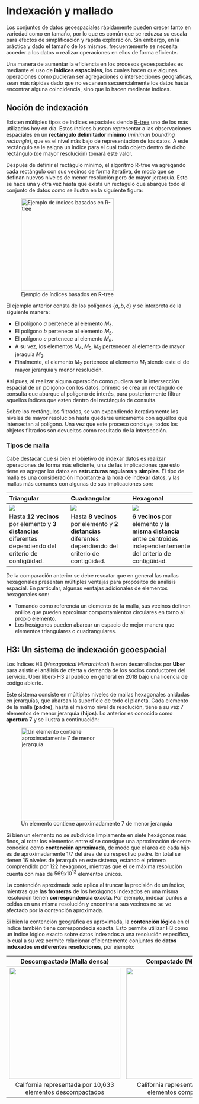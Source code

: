 # Indexación y mallado {.unnumbered}

Los conjuntos de datos geoespaciales rápidamente pueden crecer tanto en
variedad como en tamaño, por lo que es común que se reduzca su escala para
efectos de simplificación y rápida exploración. Sin embargo, en la práctica y
dado el tamaño de los mismos, frecuentemente se necesita acceder a los datos
o realizar operaciones en ellos de forma eficiente.

Una manera de aumentar la eficiencia en los procesos geoespaciales es mediante
el uso de **ínidices espaciales**, los cuales hacen que algunas operaciones
como pudieran ser agregaciones o intersecciones geográficas, sean más rápidas
dado que no escanean secuencialmente los datos hasta encontrar alguna
coincidencia, sino que lo hacen mediante índices.

## Noción de indexación

Existen múltiples tipos de índices espaciales siendo [R-tree](https://en.wikipedia.org/wiki/R-tree)
uno de los más utilizados hoy en día. Estos índices buscan representar a las
observaciones espaciales en un **rectángulo delimitador mínimo** (_minimun_
_bounding rectangle_), que es el nivel más bajo de representación de los
datos. A este rectángulo se le asigna un índice para el cual todo objeto
dentro de dicho rectángulo (de mayor resolución) tomará este valor.

Después de definir el rectágulo mínimo, el algoritmo R-tree va agregando cada
rectángulo con sus vecinos de forma iterativa, de modo que se definan nuevos
niveles de menor resolución pero de mayor jerarquía. Esto se hace una y otra
vez hasta que exista un rectágulo que abarque todo el conjunto de datos como
se ilustra en la siguiente figura:

![Ejemplo de índices basados en R-tree](./figuras/02/r_tree.png){height=250}

El ejemplo anterior consta de los polígonos $\{a,b,c\}$ y se interpreta de la
siguiente manera:

* El polígono $a$ pertenece al elemento $M_4$.
* El polígono $b$ pertenece al elemento $M_5$.
* El polígono $c$ pertenece al elemento $M_6$.
* A su vez, los elementos ${M_4,M_5,M_6}$ pertenecen al elemento de mayor
jeraquía $M_2$.
* Finalmente, el elemento $M_2$ pertenece al elemento $M_1$ siendo este el de
mayor jerarquía y menor resolución.

Así pues, al realizar alguna operación como pudiera ser la intersección
espacial de un polígono con los datos, primero se crea un rectángulo de
consulta que abarque al polígono de interés, para posteriormente filtrar
aquellos índices que esten dentro del rectángulo de consulta.

Sobre los rectángulos filtrados, se van expandiendo iterativamente los niveles
de mayor resolución hasta quedarse únicamente con aquellos que intersectan al
polígono. Una vez que este proceso concluye, todos los objetos filtrados son
devueltos como resultado de la intersección.

### Tipos de malla

Cabe destacar que si bien el objetivo de indexar datos es realizar operaciones
de forma más eficiente, una de las implicaciones que esto tiene es agregar los
datos en **estructuras regulares** y **simples**. El tipo de malla es una
consideración importante a la hora de indexar datos, y las mallas más comunes
con algunas de sus implicaciones son:

| Triangular | Cuadrangular | Hexagonal |
| :--- | :--- | :--- |
|![](./figuras/02/neighbors-triangle.png)|![](./figuras/02/neighbors-square.png)|![](./figuras/02/neighbors-hexagon.png)|
|Hasta **12 vecinos** por elemento y **3 distancias** diferentes dependiendo del criterio de contigüidad.|Hasta **8 vecinos** por elemento y **2 distancias** diferentes dependiendo del criterio de contigüidad.|**6 vecinos** por elemento y la **misma distancia** entre centroides independientemente del criterio de contigüidad.|

De la comparación anterior se debe rescatar que en general las mallas
hexagonales presentan múltiples ventajas para propósitos de análisis espacial.
En particular, algunas ventajas adicionales de elementos hexagonales son:

* Tomando como referencia un elemento de la malla, sus vecinos definen anillos
que pueden aproximar comportamientos circulares en torno al propio elemento.
* Los hexágonos pueden abarcar un espacio de mejor manera que elementos
triangulares o cuadrangulares.

## H3: Un sistema de indexación geoespacial

Los índices H3 (_Hexagonical Hierarchical_) fueron desarrollados por **Uber**
para asistir el análisis de oferta y demanda de los socios conductores del
servicio. Uber liberó H3 al público en general en 2018 bajo una licencia de
código abierto.

Este sistema consiste en múltiples niveles de mallas hexagonales anidadas en
jerarquías, que abarcan la superficie de todo el planeta. Cada elemento de la
malla (**padre**), hasta el máximo nivel de resolución, tiene a su vez 7
elementos de menor jerarquía (**hijos**). Lo anterior es conocido como
**apertura 7** y se ilustra a continuación:

![Un elemento contiene aproximadamente 7 de menor jerarquía](./figuras/02/ejemplo_h3.png){height=250}

Si bien un elemento no se subdivide limpiamente en siete hexágonos más finos,
al rotar los elementos entre sí se consigue una aproximación decente conocida
como **contención aproximada**, de modo que el área de cada hijo es de
aproximadamente 1/7 del área de su respectivo padre. En total se tienen 16
niveles de jerarquía en este sistema, estando el primero comprendido por 122
hexágonos, mientras que el de máxima resolución cuenta con más de $569x10^{12}$
elementos únicos.

La contención aproximada solo aplica al truncar la precisión de un índice,
mientras que **las fronteras** de los hexágonos indexados en una misma
resolución tienen **correspondencia exacta**. Por ejemplo, indexar puntos a
celdas en una misma resolución y encontrar a sus vecinos no se ve afectado
por la contención aproximada.

Si bien la contención geográfica es aproximada, la **contención lógica** en el
índice también tiene correspondecia exacta. Esto permite utilizar H3 como un
índice lógico exacto sobre datos indexados a una resolución específica, lo cual
a su vez permite relacionar eficientemente conjuntos de
**datos indexados en diferentes resoluciones**, por ejemplo:

| Descompactado (Malla densa) | Compactado (Malla rala)|
| :---: | :---: |
|![](./figuras/02/ejemplo_descompactado.png){height=300}|![](./figuras/02/ejemplo_compactado.png){height=300}|
|California representada por 10,633 elementos descompactados|California representada por 901 elementos compactados|